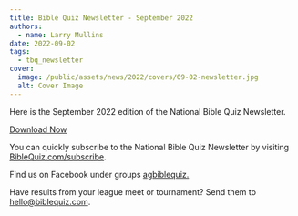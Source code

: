 ```yaml
---
title: Bible Quiz Newsletter - September 2022
authors:
  - name: Larry Mullins
date: 2022-09-02
tags:
  - tbq_newsletter
cover:
  image: /public/assets/news/2022/covers/09-02-newsletter.jpg
  alt: Cover Image
---
```


Here is the September 2022 edition of the National Bible Quiz Newsletter.

<a href="/assets/news/2022/09-newsletter.pdf" class="btn btn-primary">Download Now</a>

You can quickly subscribe to the National Bible Quiz Newsletter by visiting [BibleQuiz.com/subscribe](/subscribe).

Find us on Facebook under groups [agbiblequiz.](https://www.facebook.com/groups/agbiblequiz)

Have results from your league meet or tournament? Send them to [hello@biblequiz.com](mailto:hello@biblequiz.com).
